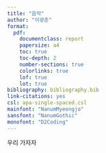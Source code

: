 ```yaml
---
title: "음악"
author: "이광춘"
format: 
  pdf:
    documentclass: report
    papersize: a4
    toc: true
    toc-depth: 2
    number-sections: true
    colorlinks: true
    lof: true
    lot: true
bibliography: bibliography.bib
link-citations: yes
csl: apa-single-spaced.csl
mainfont: "NanumMyeongjo"
sansfont: "NanumGothic"
monofont: "D2Coding"
---
```

 


우리 가자자
